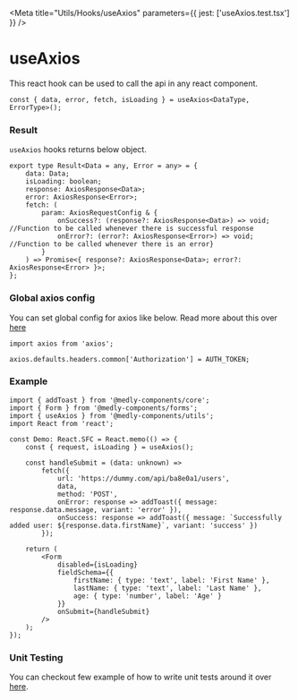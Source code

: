 
<Meta title="Utils/Hooks/useAxios" parameters={{ jest: ['useAxios.test.tsx'] }} />

# useAxios

This react hook can be used to call the api in any react component.

```tsx
const { data, error, fetch, isLoading } = useAxios<DataType, ErrorType>();
```

### Result

`useAxios` hooks returns below object.

```tsx
export type Result<Data = any, Error = any> = {
    data: Data;
    isLoading: boolean;
    response: AxiosResponse<Data>;
    error: AxiosResponse<Error>;
    fetch: (
        param: AxiosRequestConfig & {
            onSuccess?: (response?: AxiosResponse<Data>) => void; //Function to be called whenever there is successful response
            onError?: (error?: AxiosResponse<Error>) => void; //Function to be called whenever there is an error}
        }
    ) => Promise<{ response?: AxiosResponse<Data>; error?: AxiosResponse<Error> }>;
};
```

### Global axios config

You can set global config for axios like below. Read more about this over [here](https://github.com/axios/axios#global-axios-defaults)

```tsx
import axios from 'axios';

axios.defaults.headers.common['Authorization'] = AUTH_TOKEN;
```

### Example

```tsx
import { addToast } from '@medly-components/core';
import { Form } from '@medly-components/forms';
import { useAxios } from '@medly-components/utils';
import React from 'react';

const Demo: React.SFC = React.memo(() => {
    const { request, isLoading } = useAxios();

    const handleSubmit = (data: unknown) =>
        fetch({
            url: 'https://dummy.com/api/ba8e0a1/users',
            data,
            method: 'POST',
            onError: response => addToast({ message: response.data.message, variant: 'error' }),
            onSuccess: response => addToast({ message: `Successfully added user: ${response.data.firstName}`, variant: 'success' })
        });

    return (
        <Form
            disabled={isLoading}
            fieldSchema={{
                firstName: { type: 'text', label: 'First Name' },
                lastName: { type: 'text', label: 'Last Name' },
                age: { type: 'number', label: 'Age' }
            }}
            onSubmit={handleSubmit}
        />
    );
});
```

### Unit Testing

You can checkout few example of how to write unit tests around it over [here](https://github.com/medly/medly-components/blob/master/packages/utils/src/hooks/useAxios/useAxios.test.tsx).
